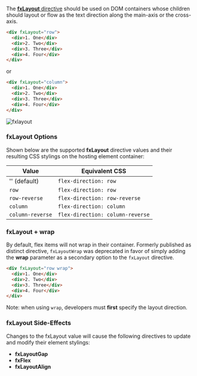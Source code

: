 
<Meta title="主题/Layout 布局/fxLayout" id="fxLayout" />

The [**fxLayout** directive][layout] should be used on DOM containers whose children should layout or flow as the text
direction along the main-axis or the cross-axis.

```html
<div fxLayout="row">
  <div>1. One</div>
  <div>2. Two</div>
  <div>3. Three</div>
  <div>4. Four</div>
</div>
```

or

```html
<div fxLayout="column">
  <div>1. One</div>
  <div>2. Two</div>
  <div>3. Three</div>
  <div>4. Four</div>
</div>
```

![fxlayout](https://cloud.githubusercontent.com/assets/210413/23197582/eda570ee-f886-11e6-95ff-d25736d3dfdb.png)

### fxLayout Options

Shown below are the supported **fxLayout** directive values and their resulting CSS stylings on the hosting element
container:

| Value            | Equivalent CSS                   |
| ---------------- | -------------------------------- |
| '' (default)     | `flex-direction: row`            |
| `row`            | `flex-direction: row`            |
| `row-reverse`    | `flex-direction: row-reverse`    |
| `column`         | `flex-direction: column`         |
| `column-reverse` | `flex-direction: column-reverse` |

### fxLayout + wrap

By default, flex items will not wrap in their container. Formerly published as distinct directive, `fxLayoutWrap` was deprecated in favor of simply adding the **wrap** parameter as a secondary option to the `fxLayout` directive.

```html
<div fxLayout="row wrap">
  <div>1. One</div>
  <div>2. Two</div>
  <div>3. Three</div>
  <div>4. Four</div>
</div>
```

Note: when using `wrap`, developers must **first** specify the layout direction.

### fxLayout Side-Effects

Changes to the fxLayout value will cause the following directives to update and modify their element stylings:

- **fxLayoutGap**
- **fxFlex**
- **fxLayoutAlign**

[layout]: https://github.com/angular/flex-layout/blob/master/src/lib/flex/layout/layout.ts#L34-L40
